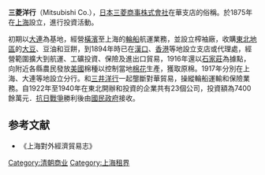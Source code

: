 '''三菱洋行'''（Mitsubishi Co.），[[日本|日本]][[三菱集團|三菱商事株式會社]]在華支店的俗稱。於1875年在[[上海|上海]]設立，進行投資活動。

初期以[[大連|大連]]為基地，經營[[橫濱|橫濱]]至上海的[[輪船|輪船]]航運業務，並設立榨袖廠，收購[[東北地區|東北地區]]的[[大豆|大豆]]、豆油和豆餅，到1894年時已在[[漢口|漢口]]、[[香港|香港]]等地設立支店或代理處，經營範圍擴大到航運、工礦投資、保險及進出口貿易，1916年還以[[石家莊|石家莊]]為據點，向附近各縣農民發放[[美國|美國]]棉種以控制當地[[棉花|棉花]]生產，獲取原棉。1917年分別在上海、大連等地設立分行。和[[三井洋行|三井洋行]]一起壟斷對華貿易，操縱輪船運輸和保險業務。自1922年至1940年在東北開辦和投資的企業共有23個公司，投資額為7400餘萬元．[[抗日戰爭|抗日戰爭]]勝利後由[[國民政府|國民政府]]接收。

== 参考文献 ==
<div class="references-small">
*《上海對外經濟貿易志》
</div>

[[Category:清朝商业|Category:清朝商业]]
[[Category:上海租界|Category:上海租界]]